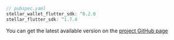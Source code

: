 
<CodeExample>

```dart
// pubspec.yaml
stellar_wallet_flutter_sdk: ^0.2.0
stellar_flutter_sdk: ^1.7.4
```

</CodeExample>

You can get the latest available version on the [project GitHub page](https://github.com/Soneso/stellar_wallet_flutter_sdk)
